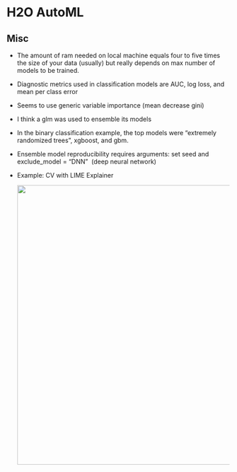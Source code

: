 # H2O AutoML {#sec-h2o .unnumbered}

## Misc {#sec-h2o-misc .unnumbered}

-   The amount of ram needed on local machine equals four to five times the size of your data (usually) but really depends on max number of models to be trained.

-   Diagnostic metrics used in classification models are AUC, log loss, and mean per class error

-   Seems to use generic variable importance (mean decrease gini)

-   I think a glm was used to ensemble its models

-   In the binary classification example, the top models were "extremely randomized trees", xgboost, and gbm.

-   Ensemble model reproducibility requires arguments: set seed and exclude_model = "DNN"  (deep neural network)

-   [Example]{.ribbon-highlight}: CV with LIME Explainer

    ![](_resources/h2o-automl.resources/cvsetup-lime-1.png){width="632"}
